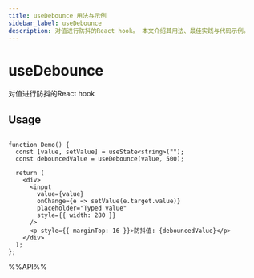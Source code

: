 ```yaml
---
title: useDebounce 用法与示例
sidebar_label: useDebounce
description: 对值进行防抖的React hook。 本文介绍其用法、最佳实践与代码示例。
---
```

# useDebounce

对值进行防抖的React hook


## Usage

```tsx live

function Demo() {
  const [value, setValue] = useState<string>("");
  const debouncedValue = useDebounce(value, 500);

  return (
    <div>
      <input
        value={value}
        onChange={e => setValue(e.target.value)}
        placeholder="Typed value"
        style={{ width: 280 }}
      />
      <p style={{ marginTop: 16 }}>防抖值: {debouncedValue}</p>
    </div>
  );
};

```

%%API%%